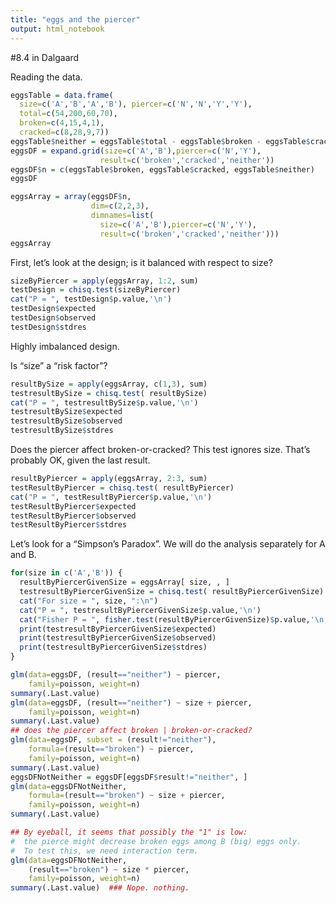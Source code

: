 ```yaml
---
title: "eggs and the piercer"
output: html_notebook
---
```


#8.4 in Dalgaard

Reading the data.
```r
eggsTable = data.frame(
  size=c('A','B','A','B'), piercer=c('N','N','Y','Y'),
  total=c(54,200,60,70), 
  broken=c(4,15,4,1), 
  cracked=c(8,28,9,7))
eggsTable$neither = eggsTable$total - eggsTable$broken - eggsTable$cracked
eggsDF = expand.grid(size=c('A','B'),piercer=c('N','Y'),
                    result=c('broken','cracked','neither'))
eggsDF$n = c(eggsTable$broken, eggsTable$cracked, eggsTable$neither)
eggsDF
```
```r
eggsArray = array(eggsDF$n, 
                  dim=c(2,2,3), 
                  dimnames=list(
                    size=c('A','B'),piercer=c('N','Y'),
                    result=c('broken','cracked','neither')))
eggsArray
```

First, let's look at the design; is it balanced with respect to size?

```r
sizeByPiercer = apply(eggsArray, 1:2, sum)
testDesign = chisq.test(sizeByPiercer)
cat("P = ", testDesign$p.value,'\n')
testDesign$expected
testDesign$observed
testDesign$stdres
```

Highly imbalanced design.

Is "size" a "risk factor"?
```r
resultBySize = apply(eggsArray, c(1,3), sum)
testresultBySize = chisq.test( resultBySize)
cat("P = ", testresultBySize$p.value,'\n')
testresultBySize$expected
testresultBySize$observed
testresultBySize$stdres
```

Does the piercer affect broken-or-cracked?
This test ignores size. That's probably OK, given the last result. 

```r
resultByPiercer = apply(eggsArray, 2:3, sum)
testResultByPiercer = chisq.test( resultByPiercer)
cat("P = ", testResultByPiercer$p.value,'\n')
testResultByPiercer$expected
testResultByPiercer$observed
testResultByPiercer$stdres
```

Let's look for a "Simpson's Paradox".
We will do the analysis separately for A and B.


```r
for(size in c('A','B')) {
  resultByPiercerGivenSize = eggsArray[ size, , ]
  testresultByPiercerGivenSize = chisq.test( resultByPiercerGivenSize)
  cat("For size = ", size, ":\n")
  cat("P = ", testresultByPiercerGivenSize$p.value,'\n')
  cat("Fisher P = ", fisher.test(resultByPiercerGivenSize)$p.value,'\n')
  print(testresultByPiercerGivenSize$expected)
  print(testresultByPiercerGivenSize$observed)
  print(testresultByPiercerGivenSize$stdres)
}
```



```r
glm(data=eggsDF, (result=="neither") ~ piercer,
    family=poisson, weight=n)
summary(.Last.value)
glm(data=eggsDF, (result=="neither") ~ size + piercer,
    family=poisson, weight=n)
summary(.Last.value)
## does the piercer affect broken | broken-or-cracked?
glm(data=eggsDF, subset = (result!="neither"), 
    formula=(result=="broken") ~ piercer,
    family=poisson, weight=n)
summary(.Last.value)
eggsDFNotNeither = eggsDF[eggsDF$result!="neither", ]
glm(data=eggsDFNotNeither, 
    formula=(result=="broken") ~ size + piercer,
    family=poisson, weight=n)
summary(.Last.value)

## By eyeball, it seems that possibly the "1" is low: 
#  the pierce might decrease broken eggs among B (big) eggs only.
#  To test this, we need interaction term. 
glm(data=eggsDFNotNeither, 
    (result=="broken") ~ size * piercer,
    family=poisson, weight=n)
summary(.Last.value)  ### Nope. nothing.
```
